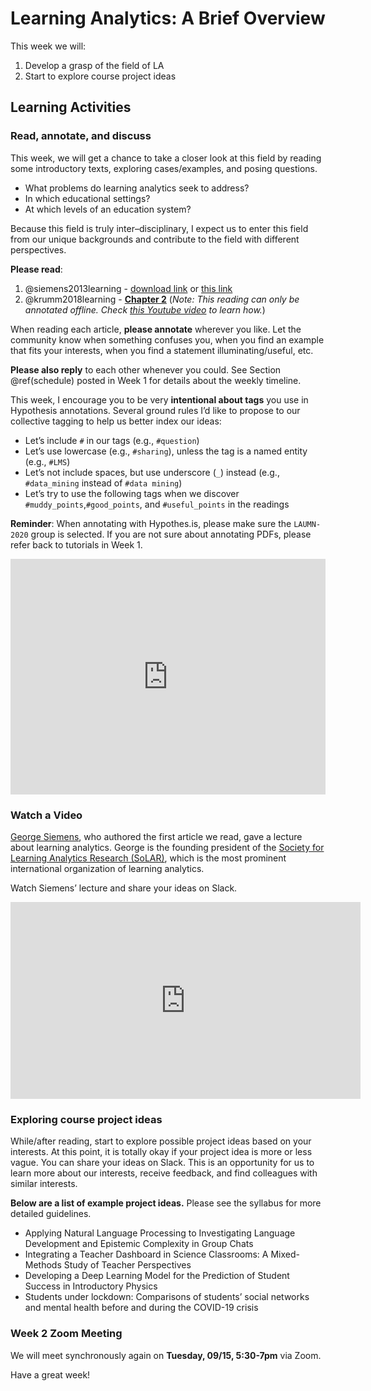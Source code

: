 # Learning Analytics: A Brief Overview

This week we will:

1. Develop a grasp of the field of LA
2. Start to explore course project ideas

## Learning Activities

### Read, annotate, and discuss

This week, we will get a chance to take a closer look at this field by reading some introductory texts, exploring cases/examples, and posing questions. 

- What problems do learning analytics seek to address? 
- In which educational settings? 
- At which levels of an education system? 

Because this field is truly inter--disciplinary, I expect us to enter this field from our unique backgrounds and contribute to the field with different perspectives. 

**Please read**:

1. @siemens2013learning - [download link](https://journals-sagepub-com.ezp2.lib.umn.edu/doi/pdf/10.1177/0002764213498851) or [this link](http://journals.sagepub.com/doi/pdf/10.1177/0002764213498851)
2. @krumm2018learning -  **[Chapter 2](https://drive.google.com/open?id=1LB5J1UytIV2yOq47xKFrnneTJ7YCMJQV)** (*Note: This reading can only be annotated offline. Check [this Youtube video](https://www.youtube.com/watch?v=YZW6L-0qkwI) to learn how.*)

<!-- 1. [Siemens, G. (2013). Learning analytics: The emergence of a discipline. The American Behavioral Scientist, 57(10), 1380–1400.](http://journals.sagepub.com.ezp3.lib.umn.edu/doi/pdf/10.1177/0002764213498851) -->
<!-- 2. Krumm, A., Means, B., & Bienkowski, M. (2018). Learning Analytics Goes to School: A Collaborative Approach to Improving Education, **[Chapter 2](https://drive.google.com/open?id=1LB5J1UytIV2yOq47xKFrnneTJ7YCMJQV)**. Routledge.  (*Note: This reading can only be annotated offline. Check [this Youtube video](https://www.youtube.com/watch?v=YZW6L-0qkwI) to learn how.*) -->

When reading each article, **please annotate** wherever you like. Let the community know when something confuses you, when you find an example that fits your interests, when you find a statement illuminating/useful, etc. 

**Please also reply** to each other whenever you could. See Section \@ref(schedule) posted in Week 1 for details about the weekly timeline.

This week, I encourage you to be very **intentional about tags** you use in Hypothesis annotations. Several ground rules I'd like to propose to our collective tagging to help us better index our ideas:

- Let's include `#` in our tags (e.g., `#question`)
- Let's use lowercase (e.g., `#sharing`), unless the tag is a named entity (e.g., `#LMS`)
- Let's not include spaces, but use underscore (`_`) instead (e.g., `#data_mining` instead of `#data mining`)
- Let's try to use the following tags when we discover `#muddy_points`,`#good_points`, and `#useful_points` in the readings

**Reminder**: When annotating with Hypothes.is, please make sure the `LAUMN-2020` group is selected.  If you are not sure about annotating PDFs, please refer back to tutorials in Week 1. 

<div style="position: relative; padding-bottom: 74.83333333333333%; height: 0;"><iframe src="https://www.loom.com/embed/aa27dc8563ab487181db6d854decde6c" frameborder="0" webkitallowfullscreen mozallowfullscreen allowfullscreen style="position: absolute; top: 0; left: 0; width: 100%; height: 100%;"></iframe></div>

### Watch a Video

[George Siemens](https://en.wikipedia.org/wiki/George_Siemens), who authored the first article we read, gave a lecture about learning analytics. George is the founding president of the [Society for Learning Analytics Research (SoLAR)](https://solaresearch.org/), which is the most prominent international organization of learning analytics. 

Watch Siemens' lecture and share your ideas on Slack.

<iframe width="560" height="315" src="https://www.youtube-nocookie.com/embed/KqETXdq68vY?rel=0" frameborder="0" allow="autoplay; encrypted-media" allowfullscreen></iframe>

<!-- (*Note*: Great questioning during Week 1 on whether the definition(s) of learning analytics have changed over the years. I encourage you to keep this question alive as we dig into more readings, interact with scholars like George on Twitter, or tweet such questions to the #LearningAnalytics hashtag.) -->


### Exploring course project ideas

<!-- ![Source: https://gfycat.com/gifs/detail/mistyweirdhyrax](https://thumbs.gfycat.com/MistyWeirdHyrax-size_restricted.gif) -->

While/after reading, start to explore possible project ideas based on your interests. At this point, it is totally okay if your project idea is more or less vague. You can share your ideas on Slack. This is an opportunity for us to learn more about our interests, receive feedback, and find colleagues with similar interests. 


**Below are a list of example project ideas.** Please see the syllabus for more detailed guidelines. 

- Applying Natural Language Processing to Investigating Language Development and Epistemic Complexity in Group Chats
- Integrating a Teacher Dashboard in Science Classrooms: A Mixed-Methods Study of Teacher Perspectives
- Developing a Deep Learning Model for the Prediction of Student Success in Introductory Physics
- Students under lockdown: Comparisons of students’ social networks and mental health before and during the COVID-19 crisis

### Week 2 Zoom Meeting

We will meet synchronously again on **Tuesday, 09/15, 5:30-7pm** via Zoom.

Have a great week!
